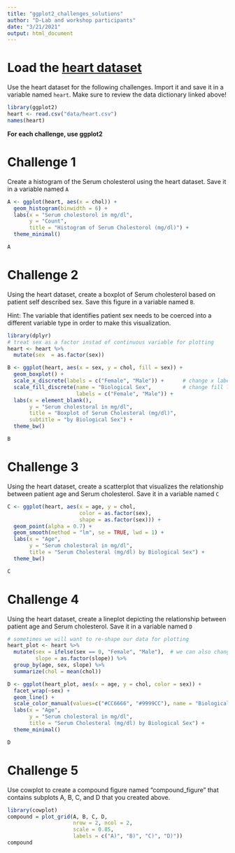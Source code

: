 ```yaml
---
title: "ggplot2_challenges_solutions"
author: "D-Lab and workshop participants"
date: "3/21/2021"
output: html_document
---
```


# Load the [heart dataset](http://search.r-project.org/library/kmed/html/heart.html)

Use the heart dataset for the following challenges. Import it and save it in a variable named `heart`. Make sure to review the data dictionary linked above!

```r
library(ggplot2)
heart <- read.csv("data/heart.csv")
names(heart)
```

**For each challenge, use ggplot2**

# Challenge 1 

Create a histogram of the Serum cholesterol using the heart dataset. Save it in a variable named `A`

```r
A <- ggplot(heart, aes(x = chol)) +
  geom_histogram(binwidth = 6) +    
  labs(x = "Serum cholestorol in mg/dl",
       y = "Count",
       title = "Histogram of Serum Cholestorol (mg/dl)") +
  theme_minimal()

A
```

# Challenge 2 

Using the heart dataset, create a boxplot of Serum cholesterol based on patient self described sex. Save this figure in a variable named `B`. 

Hint: The variable that identifies patient sex needs to be coerced into a different variable type in order to make this visualization.

```r
library(dplyr)
# treat sex as a factor instad of continuous variable for plotting
heart <- heart %>%
  mutate(sex  = as.factor(sex))

B <- ggplot(heart, aes(x = sex, y = chol, fill = sex)) + 
  geom_boxplot() +
  scale_x_discrete(labels = c("Female", "Male")) +      # change x labels
  scale_fill_discrete(name = "Biological Sex",          # change fill legend labels
                      labels = c("Female", "Male")) +
  labs(x = element_blank(),
       y = "Serum cholestoral in mg/dl",
       title = "Boxplot of Serum Cholesteral (mg/dl)",
       subtitle = "by Biological Sex") +
  theme_bw()

B
```

# Challenge 3

Using the heart dataset, create a scatterplot that visualizes the relationship between patient age and Serum cholesterol. Save it in a variable named `C`

```r
C <- ggplot(heart, aes(x = age, y = chol, 
                       color = as.factor(sex), 
                       shape = as.factor(sex))) +
  geom_point(alpha = 0.7) +
  geom_smooth(method = "lm", se = TRUE, lwd = 1) +
  labs(x = "Age",
       y = "Serum cholestoral in mg/dl",
       title = "Serum Cholesteral (mg/dl) by Biological Sex") +
  theme_bw() 

C
```

# Challenge 4

Using the heart dataset, create a lineplot depicting the relationship between patient age and Serum cholesterol. Save it in a variable named `D`

```r
# sometimes we will want to re-shape our data for plotting
heart_plot <- heart %>%
  mutate(sex = ifelse(sex == 0, "Female", "Male"),  # we can also change labels in the data instead of in ggplot
         slope = as.factor(slope)) %>%
  group_by(age, sex, slope) %>%
  summarize(chol = mean(chol))

D <- ggplot(heart_plot, aes(x = age, y = chol, color = sex)) +
  facet_wrap(~sex) +
  geom_line() +
  scale_color_manual(values=c("#CC6666", "#9999CC"), name = "Biological Sex") + 
  labs(x = "Age",
       y = "Serum cholestoral in mg/dl",
       title = "Serum Cholesteral (mg/dl) by Biological Sex") +
  theme_minimal()

D
```

# Challenge 5 

Use cowplot to create a compound figure named "compound_figure" that contains subplots A, B, C, and D that you created above. 

```r
library(cowplot)
compound = plot_grid(A, B, C, D, 
                     nrow = 2, ncol = 2,
                     scale = 0.85, 
                     labels = c("A)", "B)", "C)", "D)"))
compound
```
